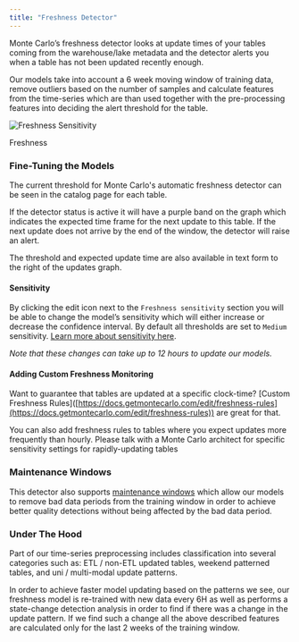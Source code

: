 ```yaml
---
title: "Freshness Detector"
---
```


Monte Carlo’s freshness detector looks at update times of your tables coming from the warehouse/lake metadata and the detector alerts you when a table has not been updated recently enough.

Our models take into account a 6 week moving window of training data, remove outliers based on the number of samples and calculate features from the time-series which are than used together with the pre-processing features into deciding the alert threshold for the table.

![Freshness Sensitivity](/images/503a3e5-image.png)

Freshness

### Fine-Tuning the Models

The current threshold for Monte Carlo's automatic freshness detector can be seen in the catalog page for each table.

If the detector status is active it will have a purple band on the graph which indicates the expected time frame for the next update to this table. If the next update does not arrive by the end of the window, the detector will raise an alert.

The threshold and expected update time are also available in text form to the right of the updates graph.

#### Sensitivity

By clicking the edit icon next to the `Freshness sensitivity` section you will be able to change the model’s sensitivity which will either increase or decrease the confidence interval. By default all thresholds are set to `Medium` sensitivity. [Learn more about sensitivity here](/docs/detectors-overview#sensitivity).

_Note that these changes can take up to 12 hours to update our models._

#### Adding Custom Freshness Monitoring

Want to guarantee that tables are updated at a specific clock-time? \[Custom Freshness Rules\]([https://docs.getmontecarlo.com/edit/freshness-rules](https://docs.getmontecarlo.com/edit/freshness-rules)) are great for that.

You can also add freshness rules to tables where you expect updates more frequently than hourly. Please talk with a Monte Carlo architect for specific sensitivity settings for rapidly-updating tables 

### Maintenance Windows

This detector also supports [maintenance windows](/docs/detectors-overview#maintenance-windows) which allow our models to remove bad data periods from the training window in order to achieve better quality detections without being affected by the bad data period.

### Under The Hood

Part of our time-series preprocessing includes classification into several categories such as: ETL / non-ETL updated tables, weekend patterned tables, and uni / multi-modal update patterns.

In order to achieve faster model updating based on the patterns we see, our freshness model is re-trained with new data every 6H as well as performs a state-change detection analysis in order to find if there was a change in the update pattern. If we find such a change all the above described features are calculated only for the last 2 weeks of the training window.